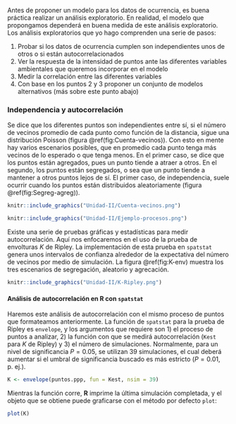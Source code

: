 Antes de proponer un modelo para los datos de ocurrencia, es buena práctica realizar un análisis exploratorio. En realidad, el modelo que propongamos dependerá en buena medida de este análisis exploratorio. Los análisis exploratorios que yo hago comprenden una serie de pasos:

1. Probar si los datos de ocurrencia cumplen son independientes unos de otros o si están autocorrelacionados
2. Ver la respuesta de la intensidad de puntos ante las diferentes variables ambientales que queremos incorporar en el modelo
3. Medir la correlación entre las diferentes variables
4. Con base en los puntos 2 y 3 proponer un conjunto de modelos alternativos (más sobre este punto abajo)

### Independencia y autocorrelación

Se dice que los diferentes puntos son independientes entre sí, si el número de vecinos promedio de cada punto como función de la distancia, sigue una distribución Poisson (figura \@ref(fig:Cuenta-vecinos)). Con esto en mente hay varios escenarios posibles, que en promedio cada punto tenga más vecinos de lo esperado o que tenga menos. En el primer caso, se dice que los puntos están agregados, pues un punto tiende a atraer a otros. En el segundo, los puntos están segregados, o sea que un punto tiende a mantener a otros puntos lejos de sí. El primer caso, de independencia, suele ocurrir cuando los puntos están distribuidos aleatoriamente (figura \@ref(fig:Segreg-agreg)).

```r
knitr::include_graphics("Unidad-II/Cuenta-vecinos.png")
```


```r
knitr::include_graphics("Unidad-II/Ejemplo-procesos.png")
```

Existe una serie de pruebas gráficas y estadísticas para medir autocorrelación. Aquí nos enfocaremos en el uso de la prueba de envolturas *K* de Ripley. La implementación de esta prueba en `spatstat` genera unos intervalos de confianza alrededor de la expectativa del número de vecinos por medio de simulación. La figura \@ref(fig:K-env) muestra los tres escenarios de segregación, aleatorio y agrecación.

```r
knitr::include_graphics("Unidad-II/K-Ripley.png")
```

#### Análisis de autocorrelación en **R** con `spatstat`

Haremos este análisis de autocorrelación con el mismo proceso de puntos que formateamos anteriormente. La función de `spatstat` para la prueba de Ripley es `envelope`, y los argumentos que requiere son 1) el proceso de puntos a analizar, 2) la función con que se medirá autocorrelación (`Kest` para $K$ de Ripley) y 3) el número de simulaciones. Normalmente, para un nivel de significancia $P=0.05$, se utilizan 39 simulaciones, el cual deberá aumentar si el umbral de significancia buscado es más estricto ($P = 0.01$, p. ej.).

```r
K <- envelope(puntos.ppp, fun = Kest, nsim = 39)
```

Mientras la función corre, **R** imprime la última simulación completada, y el objeto que se obtiene puede graficarse con el método por defecto `plot`:

```r
plot(K)
```


